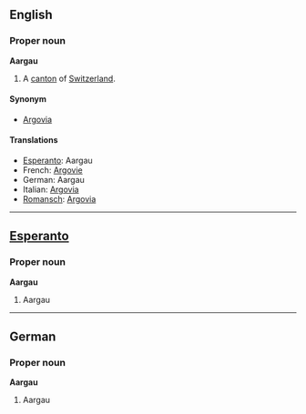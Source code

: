 ==English==
===Proper noun===
'''Aargau'''

#A [[canton]] of [[Switzerland]].

====Synonym====
*[[Argovia]]

====Translations====
*[[Esperanto]]: Aargau
*French: [[Argovie]]
*German: Aargau
*Italian: [[Argovia]]
*[[Romansch]]: [[Argovia]]

----
==[[Esperanto]]==
===Proper noun===
'''Aargau'''

#Aargau

----
==German==
===Proper noun===
'''Aargau'''

#Aargau